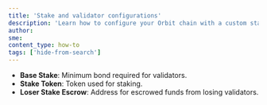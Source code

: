 ```yaml
---
title: 'Stake and validator configurations'
description: 'Learn how to configure your Orbit chain with a custom stake and validator configurations'
author:
sme:
content_type: how-to
tags: ['hide-from-search']
---
```


- **Base Stake**: Minimum bond required for validators.
- **Stake Token**: Token used for staking.
- **Loser Stake Escrow**: Address for escrowed funds from losing validators.
